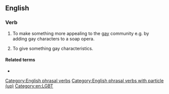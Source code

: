 ==English==

===Verb===
{{en-verb|*}}

# {{lb|en|colloquial|transitive}} To make something more appealing to the [[gay]] community e.g. by adding gay characters to a soap opera.
# {{lb|en|colloquial|transitive}} To give something gay characteristics.

====Related terms====
* {{l|en|begay}}

[[Category:English phrasal verbs]]
[[Category:English phrasal verbs with particle (up)]]

[[Category:en:LGBT]]